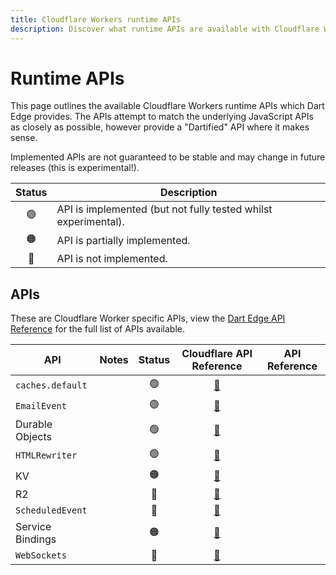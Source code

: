 ```yaml
---
title: Cloudflare Workers runtime APIs
description: Discover what runtime APIs are available with Cloudflare Workers.
---
```


# Runtime APIs

This page outlines the available Cloudflare Workers runtime APIs which Dart Edge provides. The APIs attempt to match
the underlying JavaScript APIs as closely as possible, however provide a "Dartified" API where
it makes sense.

<Warning>
  Implemented APIs are not guaranteed to be stable and may change in future
  releases (this is experimental!).
</Warning>

| Status | Description                                                    |
| :----: | -------------------------------------------------------------- |
|   🟢   | API is implemented (but not fully tested whilst experimental). |
|   🟠   | API is partially implemented.                                  |
|   🔴   | API is not implemented.                                        |

## APIs

These are Cloudflare Worker specific APIs, view the [Dart Edge API Reference](/apis) for the full list of APIs available.

| API              | Notes | Status |                                 Cloudflare API Reference                                  | API Reference |
| ---------------- | ----- | :----: | :---------------------------------------------------------------------------------------: | ------------- |
| `caches.default` |       |   🟢   |            [📖](https://developers.cloudflare.com/workers/runtime-apis/cache/)            |               |
| `EmailEvent`     |       |   🟢   |         [📖](https://developers.cloudflare.com/workers/runtime-apis/email-event/)         |               |
| Durable Objects  |       |   🟢   |       [📖](https://developers.cloudflare.com/workers/runtime-apis/durable-objects/)       |               |
| `HTMLRewriter`   |       |   🟢   |        [📖](https://developers.cloudflare.com/workers/runtime-apis/html-rewriter/)        |               |
| KV               |       |   🟠   |             [📖](https://developers.cloudflare.com/workers/runtime-apis/kv/)              |               |
| R2               |       |   🔴   | [📖](https://developers.cloudflare.com/r2/data-access/workers-api/workers-api-reference/) |               |
| `ScheduledEvent` |       |   🔴   |       [📖](https://developers.cloudflare.com/workers/runtime-apis/scheduled-event/)       |               |
| Service Bindings |       |   🟠   |      [📖](https://developers.cloudflare.com/workers/runtime-apis/service-bindings/)       |               |
| `WebSockets`     |       |   🔴   |         [📖](https://developers.cloudflare.com/workers/runtime-apis/websockets/)          |               |
